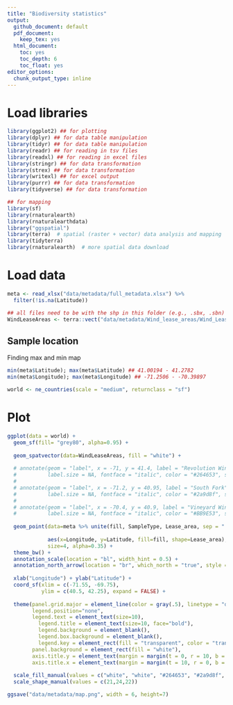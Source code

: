```yaml
---
title: "Biodiversity statistics"
output:
  github_document: default
  pdf_document:
    keep_tex: yes
  html_document:
    toc: yes
    toc_depth: 6
    toc_float: yes
editor_options: 
  chunk_output_type: inline
---
```


# Load libraries

```r
library(ggplot2) ## for plotting
library(dplyr) ## for data table manipulation
library(tidyr) ## for data table manipulation
library(readr) ## for reading in tsv files
library(readxl) ## for reading in excel files
library(stringr) ## for data transformation
library(strex) ## for data transformation
library(writexl) ## for excel output
library(purrr) ## for data transformation
library(tidyverse) ## for data transformation

## for mapping
library(sf)
library(rnaturalearth)
library(rnaturalearthdata)
library("ggspatial")
library(terra)  # spatial (raster + vector) data analysis and mapping
library(tidyterra)
library(rnaturalearth)  # more spatial data download 
```

# Load data 

```r
meta <- read_xlsx("data/metadata/full_metadata.xlsx") %>%
  filter(!is.na(Latitude))

## all files need to be with the shp in this folder (e.g., .sbx, .sbn)
WindLeaseAreas <- terra::vect("data/metadata/Wind_lease_areas/Wind_Lease_Outlines_11_16_2023.shp")
```


## Sample location 

Finding max and min map 

```r
min(meta$Latitude); max(meta$Latitude) ## 41.00194 - 41.2782
min(meta$Longitude); max(meta$Longitude) ## -71.2506 - -70.39897

world <- ne_countries(scale = "medium", returnclass = "sf")
```

# Plot 

```r
ggplot(data = world) +
  geom_sf(fill= "grey80", alpha=0.95) +
  
  geom_spatvector(data=WindLeaseAreas, fill = "white") +
  
  # annotate(geom = "label", x = -71, y = 41.4, label = "Revolution Wind",
  #          label.size = NA, fontface = "italic", color = "#264653", size = 6, fill=NA) +
  # 
  # annotate(geom = "label", x = -71.2, y = 40.95, label = "South Fork",
  #          label.size = NA, fontface = "italic", color = "#2a9d8f", size = 6, fill=NA) +
  # 
  # annotate(geom = "label", x = -70.4, y = 40.9, label = "Vineyard Wind 1",
  #          label.size = NA, fontface = "italic", color = "#BB9E53", size = 6, fill=NA) +
  
  geom_point(data=meta %>% unite(fill, SampleType, Lease_area, sep = " ", remove = FALSE), 
             
             aes(x=Longitude, y=Latitude, fill=fill, shape=Lease_area), 
             size=4, alpha=0.35) +
  theme_bw() +
  annotation_scale(location = "bl", width_hint = 0.5) +
  annotation_north_arrow(location = "br", which_north = "true", style = north_arrow_fancy_orienteering) +
    
  xlab("Longitude") + ylab("Latitude") +
  coord_sf(xlim = c(-71.55, -69.75), 
           ylim = c(40.5, 42.25), expand = FALSE) +
    
  theme(panel.grid.major = element_line(color = gray(.5), linetype = "dashed", linewidth = 0.5), 
        legend.position="none",
        legend.text = element_text(size=10),
          legend.title = element_text(size=10, face="bold"),
          legend.background = element_blank(),
          legend.box.background = element_blank(),
          legend.key = element_rect(fill = "transparent", color = "transparent"),
        panel.background = element_rect(fill = "white"),
        axis.title.y = element_text(margin = margin(t = 0, r = 10, b = 0, l = 0), size=12),
        axis.title.x = element_text(margin = margin(t = 10, r = 0, b = 0, l = 0), size=12)) +
  
  scale_fill_manual(values = c("white", "white", "#264653", "#2a9d8f", "#e9c46a"), name = "Lease Area") +
  scale_shape_manual(values = c(21,24,22))

ggsave("data/metadata/map.png", width = 6, height=7)
```










